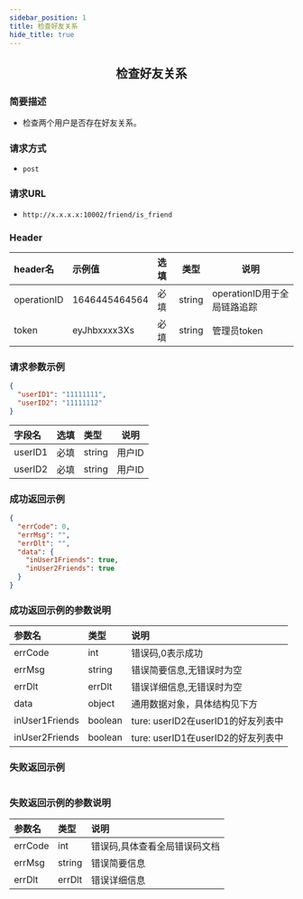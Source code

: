 ```yaml
---
sidebar_position: 1
title: 检查好友关系
hide_title: true
---
```


<center>

## 检查好友关系

</center>

### 简要描述
- 检查两个用户是否存在好友关系。
### 请求方式
- `post` 
### 请求URL
- `http://x.x.x.x:10002/friend/is_friend` 


### Header
|header名|示例值|选填|类型|说明|
|:----    |:-------    |:--- |---|------      |
|operationID|1646445464564|必填|string|operationID用于全局链路追踪|
|token|eyJhbxxxx3Xs|必填|string|管理员token|


### 请求参数示例


```json
{
  "userID1": "11111111",
  "userID2": "11111112"
}
```
|字段名|选填|类型|说明|
|:----    |:-------    |:--- |---|
|userID1|必填|string|用户ID|
|userID2|必填|string|用户ID|
### 成功返回示例


```json
{
  "errCode": 0,
  "errMsg": "",
  "errDlt": "",
  "data": {
    "inUser1Friends": true,
    "inUser2Friends": true
  }
}
```
### 成功返回示例的参数说明


|参数名|类型|说明|
|:----    |:-------    |:--- |
|errCode|int|错误码,0表示成功|
|errMsg|string|错误简要信息,无错误时为空|
|errDlt|errDlt|错误详细信息,无错误时为空|
|data|object|通用数据对象，具体结构见下方|
|inUser1Friends|boolean|ture: userID2在userID1的好友列表中|
|inUser2Friends|boolean|ture: userID1在userID2的好友列表中|
### 失败返回示例


```json

```
### 失败返回示例的参数说明


|参数名|类型|说明|
|:----    |:-------    |:--- |
|errCode|int|错误码,具体查看全局错误码文档|
|errMsg|string|错误简要信息|
|errDlt|errDlt|错误详细信息|
